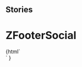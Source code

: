 
## Stories

<Meta title="Footer/ZFooterSocial" component="z-footer-social" />

# ZFooterSocial

<Preview>
  <Story name="ZFooterSocial">
    {html` 
    <div style="background: #ccc;">
      <z-footer-social 
        href="${text("href", "https://www.zanichelli.it")}" 
        icon="${text("icon", "https://staticmy.zanichelli.it/footer/images/png/facebook.png")}" 
        description="${text("description", "Facebook")}">
      </z-footer-social>
    </div>`
      }
  </Story>
</Preview>

<Props of="z-footer-social" />
